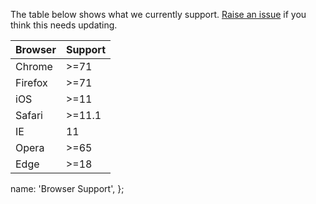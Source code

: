 The table below shows what we currently support. [Raise an issue](https://github.com/transferwise/marketing-components/issues) if you think this needs updating.

<table className="docs-table table">
  <thead>
    <tr>
      <th>Browser</th>
      <th>Support</th>
    </tr>
  </thead>
  <tbody>
    <tr>
      <td>Chrome</td>
      <td>>=71</td>
    </tr>
    <tr>
      <td>Firefox</td>
      <td>>=71</td>
    </tr>
    <tr>
      <td>iOS</td>
      <td>>=11</td>
    </tr>
    <tr>
      <td>Safari</td>
      <td>>=11.1</td>
    </tr>
    <tr>
      <td>IE</td>
      <td>11</td>
    </tr>
    <tr>
      <td>Opera</td>
      <td>>=65</td>
    </tr>
    <tr>
      <td>Edge</td>
      <td>>=18</td>
    </tr>
  </tbody>
</table>

  name: 'Browser Support',
};
